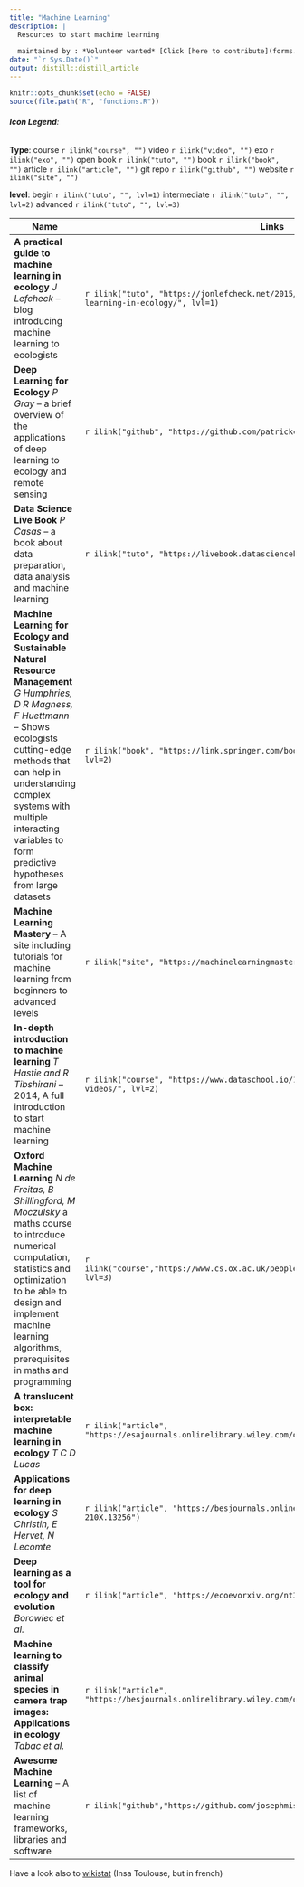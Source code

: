 ```yaml
---
title: "Machine Learning"
description: |
  Resources to start machine learning
  
  maintained by : *Volunteer wanted* [Click [here to contribute](forms.html)]{style="float:right"}
date: "`r Sys.Date()`"
output: distill::distill_article
---
```


```r
knitr::opts_chunk$set(echo = FALSE)
source(file.path("R", "functions.R"))
```
###### **Icon Legend**:
**Type**:
course `r ilink("course", "")`
video `r ilink("video", "")`
exo `r ilink("exo", "")`
open book `r ilink("tuto", "")`
book `r ilink("book", "")`
article `r ilink("article", "")`
git repo `r ilink("github", "")`
website `r ilink("site", "")`

**level**: 
begin `r ilink("tuto", "", lvl=1)` intermediate `r ilink("tuto", "", lvl=2)` advanced `r ilink("tuto", "", lvl=3)`




| Name                                      | Links |
|-------------------------------------------|-------|
|**A practical guide to machine learning in ecology** *J Lefcheck* -- blog introducing machine learning to ecologists|`r ilink("tuto", "https://jonlefcheck.net/2015/02/06/a-practical-guide-to-machine-learning-in-ecology/", lvl=1)`|
|**Deep Learning for Ecology** *P Gray* -- a brief overview of the applications of deep learning to ecology and remote sensing|`r ilink("github", "https://github.com/patrickcgray/deep_learning_ecology", lvl=1)`|
|**Data Science Live Book** *P Casas* -- a book about data preparation, data analysis and machine learning|`r ilink("tuto", "https://livebook.datascienceheroes.com/", lvl=1)`|
|**Machine Learning for Ecology and Sustainable Natural Resource Management** *G Humphries, D R Magness, F Huettmann* -- Shows ecologists cutting-edge methods that can help in understanding complex systems with multiple interacting variables to form predictive hypotheses from large datasets|`r ilink("book", "https://link.springer.com/book/10.1007%2F978-3-319-96978-7", lvl=2)`|
|**Machine Learning Mastery** -- A site including tutorials for machine learning from beginners to advanced levels|`r ilink("site", "https://machinelearningmastery.com/start-here/")`|
|**In-depth introduction to machine learning** *T Hastie and R Tibshirani* -- 2014, A full introduction to start machine learning|`r ilink("course", "https://www.dataschool.io/15-hours-of-expert-machine-learning-videos/", lvl=2)`|
|**Oxford Machine Learning** *N de Freitas, B Shillingford, M Moczulsky* a maths course to introduce numerical computation, statistics and optimization to be able to design and implement machine learning algorithms, prerequisites in maths and programming|`r ilink("course","https://www.cs.ox.ac.uk/people/nando.defreitas/machinelearning/", lvl=3)`|
|**A translucent box: interpretable machine learning in ecology** *T C D Lucas*|`r ilink("article", "https://esajournals.onlinelibrary.wiley.com/doi/full/10.1002/ecm.1422")`|
|**Applications for deep learning in ecology** *S Christin, E Hervet, N Lecomte* |`r ilink("article", "https://besjournals.onlinelibrary.wiley.com/doi/10.1111/2041-210X.13256")`|
|**Deep learning as a tool for ecology and evolution** *Borowiec et al.* |`r ilink("article", "https://ecoevorxiv.org/nt3as/")`|
|**Machine learning to classify animal species in camera trap images: Applications in ecology** *Tabac et al.* |`r ilink("article", "https://besjournals.onlinelibrary.wiley.com/doi/full/10.1111/2041-210X.13120")`|
|**Awesome Machine Learning** -- A list of machine learning frameworks, libraries and software|`r ilink("github","https://github.com/josephmisiti/awesome-machine-learning")`| 




Have a look also to [wikistat](https://github.com/wikistat) (Insa Toulouse, but in french)